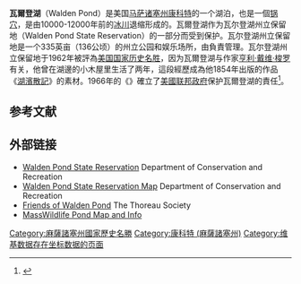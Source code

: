 {{Infobox body of water
 | name = 華爾騰湖<br>Walden Pond
 | image = Walden Pond.jpg
 | caption = 
 | image_bathymetry = 
 | caption_bathymetry = 
 | location = {{USA}}[[麻薩諸塞州|麻薩諸塞州]][[康科特_(麻薩諸塞州)|康科特]]
 | coords = {{coord|42.4392|N|71.3397|W|type:waterbody_region:US-MS|display=inline,title}}
 | type = [[锅穴|锅穴]]
 | inflow = 
 | outflow = 
 | catchment = 
 | basin_countries = {{USA}}
 | length = 
 | width = 
 | area = {{convert|61|acre|ha|abbr=on}}
 | depth = 
 | max-depth = {{convert|102|ft|m|abbr=on}}<ref name=dcr>{{cite web |url=http://www.mass.gov/eea/agencies/dcr/massparks/region-north/walden-pond-state-reservation.html |title=Walden Pond State Reservation |work=MassParks |publisher=Executive Office of Energy and Environmental Affairs |accessdate=December 8, 2014 |archive-date=2015-05-04 |archive-url=https://web.archive.org/web/20150504155255/http://www.mass.gov/eea/agencies/dcr/massparks/region-north/walden-pond-state-reservation.html |dead-url=no }}</ref>或{{convert|107|ft|m|abbr=on}}<ref>As measured by Thoreau; the actual depth is variable as the pond rises and falls over a range of at least five feet (also according to Thoreau; see ''Walden'').</ref> 
 | volume = 
 | residence_time = 
 | shore = {{convert|1.7|mi|km}}
 | elevation = 
 | islands = 
 | cities = 
 | extra = {{Infobox NRHP
  | name = 瓦爾登湖<br>Walden Pond
  | embed = yes
  | nrhp_type = nhl
  | image = 
  | caption = 
  | nearest_city= [[康科特_(麻薩諸塞州)|康科特]]
  | built = 
  | architect OR builder = 
  | architecture = 
  | added =  1966年10月15日
  |designated_nrhp_type = 1962年12月29日
  | area = {{convert|250|acre}}
  | governing_body = State   
  | refnum = 66000790<ref name="nris">{{NRISref|version=2010a}}</ref>
}}
<!--      Map      -->
| pushpin_map             = Massachusetts#USA
| pushpin_label_position  = 
| pushpin_map_alt         = Location of Walden Pond in Massachusetts, USA.
| pushpin_map_caption     = 
<!--   Below       -->  
| website            = 
| reference          = 
}}
'''瓦爾登湖'''（Walden Pond）是美国[[马萨诸塞州|马萨诸塞州]][[康科特_(麻薩諸塞州)|康科特]]的一个湖泊，也是一個[[锅穴|锅穴]]，是由10000-12000年前的[[冰川|冰川]]退缩形成的。瓦爾登湖作为瓦尔登湖州立保留地（Walden Pond State Reservation）的一部分而受到保护。瓦尔登湖州立保留地是一个335英亩（136公顷）的州立公园和娱乐场所，由{{link-en|马萨诸塞州保护和娱乐部|Department of Conservation and Recreation}}負責管理。瓦尔登湖州立保留地于1962年被評為[[美国国家历史名胜|美国国家历史名胜]]，因为瓦爾登湖与作家[[亨利·戴维·梭罗|亨利·戴维·梭罗]]有关，他曾在湖邊的小木屋里生活了两年，這段經歷成為他1854年出版的作品《[[湖濱散記|湖濱散記]]》的素材。1966年的《{{link-en|国家历史保护法|National Historic Preservation Act of 1966}}》確立了[[美國聯邦政府|美國联邦政府]]保护瓦爾登湖的責任<ref name="waldenpreserved">{{Cite web |url=http://npshistory.com/publications/national-historic-preservation-act.pdf |title=存档副本 |access-date=2020-10-03 |archive-date=2021-02-25 |archive-url=https://web.archive.org/web/20210225061438/http://npshistory.com/publications/national-historic-preservation-act.pdf |dead-url=no }}</ref>。

==参考文献==
{{reflist}}

== 外部链接 ==

* [http://www.mass.gov/eea/agencies/dcr/massparks/region-north/walden-pond-state-reservation.html Walden Pond State Reservation] {{Wayback|url=http://www.mass.gov/eea/agencies/dcr/massparks/region-north/walden-pond-state-reservation.html |date=20150504155255 }} Department of Conservation and Recreation
* [http://www.mass.gov/eea/docs/dcr/parks/trails/walden.pdf Walden Pond State Reservation Map] {{Wayback|url=http://www.mass.gov/eea/docs/dcr/parks/trails/walden.pdf |date=20170918170009 }} Department of Conservation and Recreation
* [http://thoreausociety.org/about/friends-walden-pond Friends of Walden Pond] {{Wayback|url=http://thoreausociety.org/about/friends-walden-pond |date=20210225095222 }} The Thoreau Society
* [https://www.mass.gov/files/documents/2016/08/wh/dfwwalde.pdf MassWildlife Pond Map and Info]

[[Category:麻薩諸塞州國家歷史名勝|Category:麻薩諸塞州國家歷史名勝]]
[[Category:康科特_(麻薩諸塞州)|Category:康科特 (麻薩諸塞州)]]
[[Category:维基数据存在坐标数据的页面|Category:维基数据存在坐标数据的页面]]